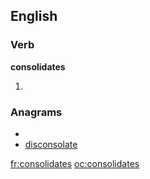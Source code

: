 ==English==

===Verb===
'''consolidates'''

# {{third-person singular of|[[consolidate]]}}

===Anagrams===
* {{alphagram|acdeilnoosst}}
* [[disconsolate#English|disconsolate]]

[[fr:consolidates]]
[[oc:consolidates]]